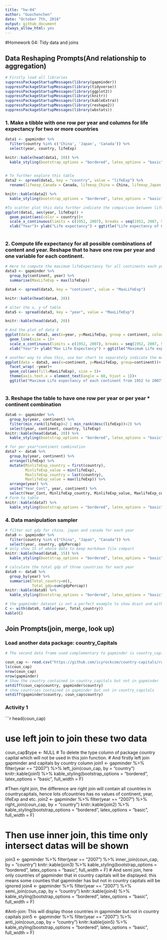 ```yaml
---
title: "hw-04"
author: "Guochenchen"
date: "October 7th, 2018"
output: github_document
always_allow_html: yes
---
```



#Homework 04: Tidy data and joins

## Data Reshaping Prompts(And relationship to aggregation)

```r
# Firstly load all libraries
suppressPackageStartupMessages(library(gapminder))
suppressPackageStartupMessages(library(tidyverse))
suppressPackageStartupMessages(library(ggplot2))
suppressPackageStartupMessages(library(knitr))
suppressPackageStartupMessages(library(kableExtra))
suppressPackageStartupMessages(library(reshape2))
suppressPackageStartupMessages(library(wbstats))

```
### 1. Make a tibble with one row per year and columns for life expectancy for two or more countries
```r
data1 <- gapminder %>% 
  filter(country %in% c('China', 'Japan', 'Canada')) %>% 
  select(year, country, lifeExp)

knitr::kable(head(data1, 20)) %>% 
  kable_styling(bootstrap_options = "bordered", latex_options = "basic", full_width = F)
  

# To further explore this table
data2 <- spread(data1, key = "country", value = "lifeExp") %>% 
  rename(lifeexp_Canada = Canada, lifeexp_China = China, lifeexp_Japan = Japan)

knitr::kable(data2) %>% 
  kable_styling(bootstrap_options = "bordered", latex_options = "basic", full_width = F)

#To scatter plot this data further indicate the comparison between lifeexp of these three countries
ggplot(data1, aes(year, lifeExp)) +
  geom_point(aes(color = country))+
  scale_x_continuous(limits = c(1952, 2007), breaks = seq(1952, 2007, 5))+
  xlab("Year")+ ylab("Life expectancy") + ggtitle("Life expectancy of Canada, China and Japan")
  
```

### 2. Compute life expectancy for all possible combinations of content and year. Reshape that to have one row per year and one variable for each continent.
```r
# Here to compute the maximum lifeExpectancy for all continents each year
data3 <- gapminder %>% 
  group_by(continent, year) %>% 
  summarise(MaxLifeExp = max(lifeExp))

data4 <- spread(data3, key = "continent", value = "MaxLifeExp")

knitr::kable(head(data4, 20)) 

# alter the x, y of table 
data5 <- spread(data3, key = "year", value = "MaxLifeExp")

knitr::kable(head(data5, 20)) 

# And the plot of data 4
ggplot(data = data3, aes(x=year, y=MaxLifeExp, group = continent, colour = continent))+
  geom_line(size = 1)+
  scale_x_continuous(limits = c(1952, 2007), breaks = seq(1952, 2007, 5))+
  xlab("Year")+ ylab("Max Life Expectancy") + ggtitle("Maximum Life expectancy tendency of each continent from 1952 to 2007")

# another way to show this, use bar chart to separately indicate the maximum lifeexpectancy of each continent
ggplot(data = data3, aes(x=continent, y=MaxLifeExp, group=continent))+
  facet_wrap( ~year)+
  geom_col(aes(fill=MaxLifeExp), size = 5)+
  theme(axis.text.x = element_text(angle = 60, hjust = 1))+
  ggtitle("Maximum Life expectancy of each continent from 1952 to 2007")
  
```
### 3. Reshape the table to have one row per year or per year * continent combination
```r
data6 <- gapminder %>% 
  group_by(year, continent) %>% 
  filter(min_rank(lifeExp)<2 | min_rank(desc(lifeExp))<2) %>% 
  select(year, continent, country, lifeExp)
knitr::kable(head(data6, 20)) %>% 
  kable_styling(bootstrap_options = "bordered", latex_options = "basic", full_width = F)

# for per year*continent combination
data7 <- data6 %>% 
  group_by(year, continent) %>% 
  arrange(lifeExp) %>% 
  mutate(MinlifeExp_country = first(country), 
         MinlifeExp_value = min(lifeExp),
         MaxlifeExp_country = last(country),
         MaxlifeExp_value = max(lifeExp)) %>% 
  arrange(year) %>% 
  unite("Year_Cont", year, continent) %>% 
  select(Year_Cont, MinlifeExp_country, MinlifeExp_value, MaxlifeExp_country, MaxlifeExp_value)
# Form to table
knitr::kable(data7) %>% 
  kable_styling(bootstrap_options = "bordered", latex_options = "basic", full_width = F)
```
### 4. Data manipulation sampler
```r
# filter out gdp for china, japan and canada for each year
data8 <- gapminder %>% 
  filter(country %in% c("China", "Japan", "Canada")) %>% 
  select(year, country, gdpPercap)
# only show 15 of whole data to keep markdown file compact
knitr::kable(head(data8, 15)) %>% 
  kable_styling(bootstrap_options = "bordered", latex_options = "basic", full_width = F)

# calculate the total gdp of three countries for each year
data9 <- data8 %>% 
  group_by(year) %>% 
  summarize(Total_country=n(),
            Total_gdp=sum(gdpPercap))
knitr::kable(data9) %>% 
  kable_styling(bootstrap_options = "bordered", latex_options = "basic", full_width = F)

# the gapminder dataset is not a perfect example to show dcast and with function here.
C <- with(data9, table(year, Total_country))
kable(C)
```
## Join Prompts(join, merge, look up)
### Load another data package: country_Capitals
```r
# The second data frame used complementary to gapminder is country_capitals.

coun_cap <- read.csv("https://github.com/icyrockcom/country-capitals/raw/master/data/country-list.csv")
ls(coun_cap)
nrow(coun_cap)
nrow(gapminder)
# Show the country contained in country_capitals but not in gapminder
setdiff(coun_cap$country, gapminder$country)
# show countries contained in gapminder but not in country_capitals
setdiff(gapminder$country, coun_cap$country)

```
### Activity 1

```r
head(coun_cap)

# use left join to join these two data
coun_cap$type <- NULL
# To delete the type column of package country capital which will not be used in this join function.
# And firstly left join gapminder and capitals by country column
join1 <- gapminder %>% 
  filter(year == "2007") %>% 
  left_join(coun_cap, by = "country")
knitr::kable(join1) %>% 
   kable_styling(bootstrap_options = "bordered", latex_options = "basic", full_width = F)

#Then right join, the difference are right join will contain all countries in countrycapitals, hence lots ofcountries has no values of continent, year, lifeExp and etc.
join2 <- gapminder %>% 
  filter(year == "2007") %>% 
  right_join(coun_cap, by = "country")
knitr::kable(join2) %>% 
   kable_styling(bootstrap_options = "bordered", latex_options = "basic", full_width = F)

# Then use inner join, this time only intersect datas will be shown
join3 <- gapminder %>% 
  filter(year == "2007") %>% 
  inner_join(coun_cap, by = "country")
knitr::kable(join3) %>% 
   kable_styling(bootstrap_options = "bordered", latex_options = "basic", full_width = F)
# And semi join, here only countries of gapminder that in country capitals will be displayed. this means some counties that gapminder has but not in country capitals will be ignored
join4 <- gapminder %>% 
  filter(year == "2007") %>% 
  semi_join(coun_cap, by = "country")
knitr::kable(join4) %>% 
   kable_styling(bootstrap_options = "bordered", latex_options = "basic", full_width = F)

#Anti-join: This will display those countries in gapminder but not in country capitals
join5 <- gapminder %>% 
  filter(year == "2007") %>% 
  anti_join(coun_cap, by = "country")
knitr::kable(join5) %>% 
   kable_styling(bootstrap_options = "bordered", latex_options = "basic", full_width = F)
